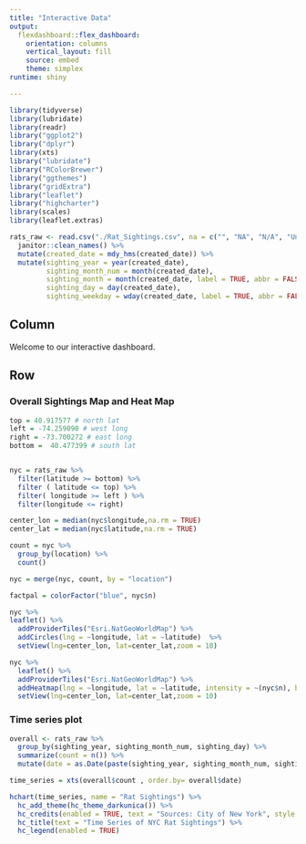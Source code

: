 ```yaml
---
title: "Interactive Data"
output: 
  flexdashboard::flex_dashboard:
    orientation: columns
    vertical_layout: fill
    source: embed
    theme: simplex
runtime: shiny

---
```


```r
library(tidyverse)
library(lubridate)
library(readr) 
library("ggplot2") 
library("dplyr")
library(xts)
library("lubridate")
library("RColorBrewer")
library("ggthemes")
library("gridExtra")
library("leaflet")
library("highcharter")
library(scales)
library(leaflet.extras)

rats_raw <- read.csv("./Rat_Sightings.csv", na = c("", "NA", "N/A", "Unspecified")) %>%
  janitor::clean_names() %>% 
  mutate(created_date = mdy_hms(created_date)) %>%
  mutate(sighting_year = year(created_date),
         sighting_month_num = month(created_date),
         sighting_month = month(created_date, label = TRUE, abbr = FALSE),
         sighting_day = day(created_date),
         sighting_weekday = wday(created_date, label = TRUE, abbr = FALSE)) 
```

Column {.sidebar}
-----------------------------------------------------------------------

Welcome to our interactive dashboard. 


Row {data-width=700}
-----------------------------------------------------------------------

### Overall Sightings Map and Heat Map

```r
top = 40.917577 # north lat
left = -74.259090 # west long
right = -73.700272 # east long
bottom =  40.477399 # south lat


nyc = rats_raw %>%
  filter(latitude >= bottom) %>%
  filter ( latitude <= top) %>%
  filter( longitude >= left ) %>%
  filter(longitude <= right)

center_lon = median(nyc$longitude,na.rm = TRUE)
center_lat = median(nyc$latitude,na.rm = TRUE)

count = nyc %>%
  group_by(location) %>%
  count()

nyc = merge(nyc, count, by = "location")

factpal = colorFactor("blue", nyc$n)

nyc %>%
leaflet() %>% 
  addProviderTiles("Esri.NatGeoWorldMap") %>%
  addCircles(lng = ~longitude, lat = ~latitude)  %>%
  setView(lng=center_lon, lat=center_lat,zoom = 10) 

nyc %>%
  leaflet() %>%
  addProviderTiles("Esri.NatGeoWorldMap") %>%
  addHeatmap(lng = ~longitude, lat = ~latitude, intensity = ~(nyc$n), blur = 20, max = 0.05, radius = 15) %>%
  setView(lng=center_lon, lat=center_lat,zoom = 10)
```

### Time series plot 

```r
overall <- rats_raw %>% 
  group_by(sighting_year, sighting_month_num, sighting_day) %>% 
  summarize(count = n()) %>% 
  mutate(date = as.Date(paste(sighting_year, sighting_month_num, sighting_day, sep = "-")))

time_series = xts(overall$count , order.by= overall$date)

hchart(time_series, name = "Rat Sightings") %>% 
  hc_add_theme(hc_theme_darkunica()) %>%
  hc_credits(enabled = TRUE, text = "Sources: City of New York", style = list(fontSize = "12px")) %>%
  hc_title(text = "Time Series of NYC Rat Sightings") %>%
  hc_legend(enabled = TRUE)
```





